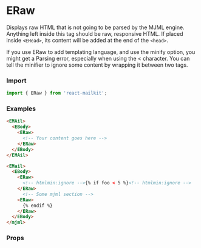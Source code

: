 

<Meta title="Email Design System/Standard Body components/eRaw" />

# ERaw

Displays raw HTML that is not going to be parsed by the MJML engine. Anything left inside this tag should be raw, responsive HTML. If placed inside `<EHead>`, its content will be added at the end of the `<head>`.

If you use ERaw to add templating language, and use the minify option, you might get a Parsing error, especially when using the < character. You can tell the minifier to ignore some content by wrapping it between two <!-- htmlmin:ignore --> tags.

### Import

```js
import { ERaw } from 'react-mailkit';
```

### Examples

```html
<EMAil>
  <EBody>
    <ERaw>
      <!-- Your content goes here -->
    </ERaw>
  </EBody>
</EMAil>
```

```html
<EMail>
  <EBody>
    <ERaw>
      <!-- htmlmin:ignore -->{% if foo < 5 %}<!-- htmlmin:ignore -->
    </ERaw>
      <!-- Some mjml section -->
    <ERaw>
      {% endif %}
    </ERaw>
  </EBody>
</mjml>
```

### Props

<ArgsTable of={ERaw} />
